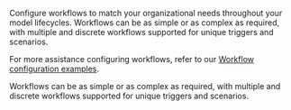 :::: {.content-visible unless-format="revealjs"}
Configure workflows to match your organizational needs throughout your model lifecycles. Workflows can be as simple or as complex as required, with multiple and discrete workflows supported for unique triggers and scenarios.

::: {.callout}
For more assistance configuring workflows, refer to our [Workflow configuration examples](/guide/model-workflows/workflow-configuration-examples.qmd).
:::

::::

:::: {.content-hidden unless-format="revealjs"}
Workflows can be as simple or as complex as required, with multiple and discrete workflows supported for unique triggers and scenarios.

::::